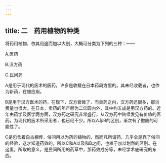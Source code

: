 ```yaml
---
---
---
```

title: 二　药用植物的种类
---



将药用植物，依其用途而加以大别，大概可分类为下列的三种：——

A.医药

B.汉方药

C.民间药

A是用于现代的医术的医药，许多是收载在日本药局方里的。其未经收载者，也作为新药，在被应用。

B是用于汉方医术的药，在现下，汉方衰微了，而卖药之内，汉方药还很多，那消费量也很大。在日本，卖药的年产额为二亿圆内外，其中约五成是用汉方药的。近年由药学及医学两方面，汉方药之研究非常盛行，从汉方药中陆续发见有价值的医药，为现代的医术所采用者，也已经不少。所以A与B的区别，渐次有了撤废的可能性了。

C是包含着自古相传，俗间用以为药的植物的，然而凡所谓药，几乎全是靠了俗间的经验，这才知道药效的，所以C和A以及和B之间，也难于加以划然的区别。在这里，所取的意义，是民间所用的药草中，那药效成分等，未经学术底研究的东西。